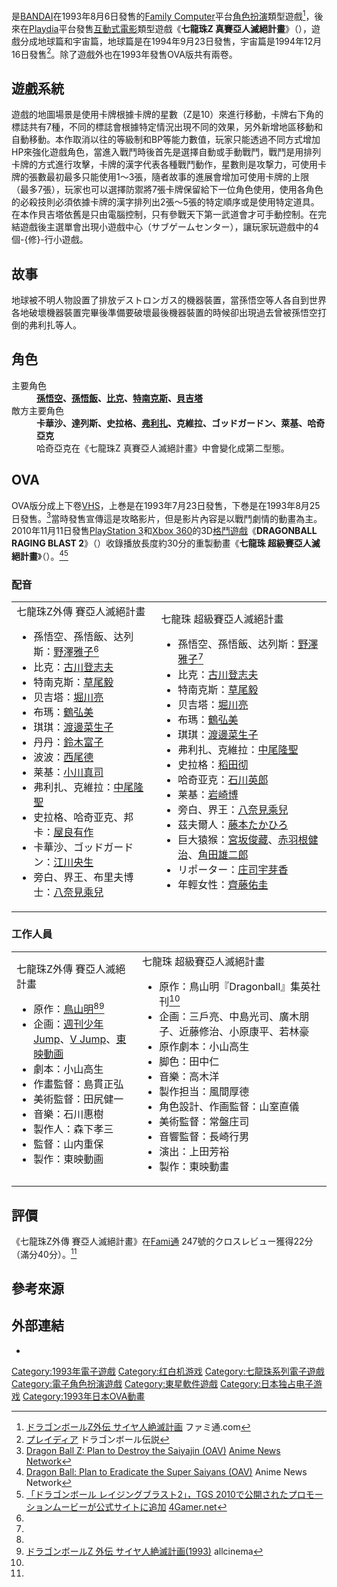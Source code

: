 {{noteTA|G1=DragonBall}}
{{Infobox animanga/Headerofja
|title= 七龍珠Z外傳 賽亞人滅絕計畫
|image= ドラゴンボールZ外伝 サイヤ人絶滅計画.jpg
|size= 280px
|caption= 遊戲封面圖
|japanese= ドラゴンボールZ外伝 サイヤ人絶滅計画
|english= 
|kana= ドラゴンボールゼットがいでん サイヤじんぜつめつけいかく
|romaji= Dragon Ball Z Gaiden: Saiyajin Zetsumetsu Keikaku
|genre= [[奇幻|奇幻]]
}}
{{Infobox animanga/name
|original= 
|official= 
|formal= 
|common= 七龍珠Z外傳 賽亞人滅絕計畫<br>七龍珠Z外傳 賽亞人絕滅計畫
}}
{{Infobox animanga/Game
|標題=
|類型=[[電子角色扮演遊戲|角色扮演]]
|使用平台=[[Family_Computer|Family Computer]]
|遊戲引擎=
|開發團隊=[[Tose|Tose]]
|代理商=[[BANDAI|BANDAI]]
|製作人=大久保やすのぶ
|監製=SHOJI TAJIMA<br>NORIYUKI SUGIMOTO
|腳本=小山高生
|程式=IWADAI、PORCOROSSO/IWACHU<br>OBOCCHI/IWASHO<br>P-SUKE/IWAPYON
|美術=MASAYUKI TAKAHASHI<br>DACKS-AKIKO、HASUKEY-SOBA<br>CHAUCHAU-SHIHO、SPITTSU-YAE
|音樂=U.MIYUKI、くまごろう、1CH<br>YOKOYANMA、AMAYAN SINCHAN
|遊戲人數=1
|發售日=1993年8月6日
|對象年齡=
|結局數=
}}
{{Infobox animanga/Game
|標題=七龍珠Z 真賽亞人滅絕計畫
|類型=[[互動式電影|互動式電影]]
|使用平台=[[Playdia|Playdia]]
|遊戲引擎=
|開發團隊=
|代理商=BANDAI
|製作人=
|監製=
|腳本=
|人物設定=
|音樂=
|遊戲人數=1
|發售日=1994年9月23日（地球篇）<br>1994年12月16日（宇宙篇）
|對象年齡=
|結局數=
}}
{{Infobox animanga/OVA
|ONA= 
|標題= 七龍珠Z外傳 賽亞人滅絕計畫
|原案= 
|原作= [[鳥山明|鳥山明]]
|總導演= 
|導演= 山内重保
|系列構成= 
|劇本= 小山高生
|人物原案= 
|人物設定= 
|機械設定= 
|音樂= 石川惠樹
|音樂製作= 
|動畫製作= [[東映動畫|東映動畫]]
|製作= 
|書籍= 
|出版商= 
|代理發行= 
|其他代理發行=
|網路= 
|發售日= 1993年7月23日－1993年8月25日
|開始= 
|結束= 
|話數= 
|其他= 
|版權= 
}}
{{Infobox animanga/OVA
|ONA= 
|標題= 七龍珠 超級賽亞人滅絕計畫
|原案= 
|原作= 鳥山明
|總導演= 
|導演= 
|系列構成= 
|劇本= 小山高生
|人物原案= 
|人物設定= 山室直儀
|機械設定= 
|音樂= 高木洋
|音樂製作= 
|動畫製作= 東映動畫
|製作= 
|書籍= 
|出版商= 
|代理發行= 
|其他代理發行=
|網路= 
|發售日= 2010年11月11日
|開始= 
|結束= 
|話數= 
|其他= 收錄在《七龍珠 RAGING BLAST 2》
|版權= 
}}
{{Infobox animanga/Footerofja}}
{{vgname|七龍珠Z外傳 賽亞人滅絕計畫|ja=ドラゴンボールZ外伝 サイヤ人絶滅計画}}是[[BANDAI|BANDAI]]在1993年8月6日發售的[[Family_Computer|Family Computer]]平台[[電子角色扮演遊戲|角色扮演]]類型遊戲<ref name="ファミ通.com">[http://www.famitsu.com/cominy/?m=pc&a=page_h_title&title_id=1111 ドラゴンボールZ外伝 サイヤ人絶滅計画] {{Wayback|url=http://www.famitsu.com/cominy/?m=pc&a=page_h_title&title_id=1111 |date=20160408114022 }}ファミ通.com{{ja}}</ref>，後來在[[Playdia|Playdia]]平台發售[[互動式電影|互動式電影]]類型遊戲《'''七龍珠Z 真賽亞人滅絕計畫'''》（{{lang|ja|ドラゴンボールZ 真サイヤ人絶滅計画}}），遊戲分成地球篇和宇宙篇，地球篇是在1994年9月23日發售，宇宙篇是1994年12月16日發售<ref>[http://www.dragonball7.info/game/cat12/ プレイディア] {{Wayback|url=http://www.dragonball7.info/game/cat12/ |date=20160301010346 }}ドラゴンボール伝説{{ja}}</ref>。除了遊戲外也在1993年發售OVA版共有兩卷。

==遊戲系統==
遊戲的地圖場景是使用卡牌根據卡牌的星數（Z是10）來進行移動，卡牌右下角的標誌共有7種，不同的標誌會根據特定情況出現不同的效果，另外新增地區移動和自動移動。本作取消以往的等級制和BP等能力數值，玩家只能透過不同方式增加HP來強化遊戲角色，當進入戰鬥時後首先是選擇自動或手動戰鬥，戰鬥是用排列卡牌的方式進行攻擊，卡牌的漢字代表各種戰鬥動作，星數則是攻撃力，可使用卡牌的張數最初最多只能使用1～3張，隨者故事的進展會增加可使用卡牌的上限（最多7張），玩家也可以選擇防禦將7張卡牌保留給下一位角色使用，使用各角色的必殺技則必須依據卡牌的漢字排列出2張～5張的特定順序或是使用特定道具。在本作貝吉塔依舊是只由電腦控制，只有參戰天下第一武道會才可手動控制。在完結遊戲後主選單會出現小遊戲中心（サブゲームセンター），讓玩家玩遊戲中的4個-{修}-行小遊戲。

==故事==
地球被不明人物設置了排放デストロンガス的機器裝置，當孫悟空等人各自到世界各地破壞機器裝置完畢後準備要破壞最後機器裝置的時候卻出現過去曾被孫悟空打倒的弗利扎等人。

==角色==
{{main|七龍珠角色列表}}

;主要角色
:'''[[孫悟空_(七龍珠)|孫悟空]]、[[孫悟飯|孫悟飯]]、[[短笛_(七龙珠)|比克]]、[[特南克斯|特南克斯]]、[[貝吉塔|貝吉塔]]'''
;敵方主要角色
:'''卡華沙、達列斯、史拉格、[[弗利沙|弗利扎]]、克維拉、ゴッドガードン、萊基、哈奇亞克'''
:哈奇亞克在《七龍珠Z 真賽亞人滅絕計畫》中會變化成第二型態。

==OVA==
OVA版分成上下卷[[VHS|VHS]]，上巻是在1993年7月23日發售，下巻是在1993年8月25日發售。<ref name="ANN1">[http://www.animenewsnetwork.com/encyclopedia/anime.php?id=2871 Dragon Ball Z: Plan to Destroy the Saiyajin (OAV)] {{Wayback|url=http://www.animenewsnetwork.com/encyclopedia/anime.php?id=2871 |date=20130925124430 }}[[Anime_News_Network|Anime News Network]]{{en}}</ref>當時發售宣傳這是攻略影片，但是影片內容是以戰鬥劇情的動畫為主。2010年11月11日發售[[PlayStation_3|PlayStation 3]]和[[Xbox_360|Xbox 360]]的3D[[格鬥遊戲|格鬥遊戲]]《'''DRAGONBALL RAGING BLAST 2'''》（{{lang|ja|ドラゴンボール レイジングブラスト2}}）收錄播放長度約30分的重製動畫《'''七龍珠 超級賽亞人滅絕計畫'''》（{{lang|ja|ドラゴンボール  超サイヤ人絶滅計画}}）。<ref name="ANN2">[http://www.animenewsnetwork.com/encyclopedia/anime.php?id=14969 Dragon Ball: Plan to Eradicate the Super Saiyans (OAV)] {{Wayback|url=http://www.animenewsnetwork.com/encyclopedia/anime.php?id=14969 |date=20140403002800 }}Anime News Network{{en}}</ref><ref>[http://www.4gamer.net/games/114/G011403/20100921061/ 「ドラゴンボール レイジングブラスト2」，TGS 2010で公開されたプロモーションムービーが公式サイトに追加] {{Wayback|url=http://www.4gamer.net/games/114/G011403/20100921061/ |date=20160409044729 }}[[4Gamer.net|4Gamer.net]]{{ja}}</ref>

===配音===
{|
|valign=top|
;七龍珠Z外傳 賽亞人滅絕計畫
*孫悟空、孫悟飯、达列斯：[[野澤雅子|野澤雅子]]<ref name="ANN1" />
*比克：[[古川登志夫|古川登志夫]]
*特南克斯：[[草尾毅|草尾毅]]
*贝吉塔：[[堀川亮|堀川亮]]
*布瑪：[[鶴弘美|鶴弘美]]
*琪琪：[[渡邊菜生子|渡邊菜生子]]
*丹丹：[[鈴木富子|鈴木富子]]
*波波：[[西尾德|西尾德]]
*莱基：[[小川真司|小川真司]]
*弗利扎、克維拉：[[中尾隆聖|中尾隆聖]]
*史拉格、哈奇亚克、邦卡：[[屋良有作|屋良有作]]
*卡華沙、ゴッドガードン：[[江川央生|江川央生]]
*旁白、界王、布里夫博士：[[八奈見乘兒|八奈見乘兒]]
|valign=top|
;七龍珠 超級賽亞人滅絕計畫
*孫悟空、孫悟飯、达列斯：[[野澤雅子|野澤雅子]]<ref name="ANN2" />
*比克：[[古川登志夫|古川登志夫]]
*特南克斯：[[草尾毅|草尾毅]]
*贝吉塔：[[堀川亮|堀川亮]]
*布瑪：[[鶴弘美|鶴弘美]]
*琪琪：[[渡邊菜生子|渡邊菜生子]]
*弗利扎、克維拉：[[中尾隆聖|中尾隆聖]]
*史拉格：[[稻田彻|稻田彻]]
*哈奇亚克：[[石川英郎|石川英郎]]
*莱基：[[岩崎博|岩崎博]]
*旁白、界王：[[八奈見乘兒|八奈見乘兒]]
*茲夫爾人：[[藤本たかひろ|藤本たかひろ]]
*巨大猿猴：[[宮坂俊藏|宮坂俊藏]]、[[赤羽根健治|赤羽根健治]]、[[角田雄二郎|角田雄二郎]]
*リポーター：[[庄司宇芽香|庄司宇芽香]]
*年輕女性：[[齊藤佑圭|齊藤佑圭]]
|}

===工作人員===
{|
|valign=top|
;七龍珠Z外傳 賽亞人滅絕計畫
*原作：[[鳥山明|鳥山明]]<ref name="ANN1" /><ref>[http://www.allcinema.net/prog/show_c.php?num_c=235802 ドラゴンボールZ 外伝 サイヤ人絶滅計画(1993)] {{Wayback|url=http://www.allcinema.net/prog/show_c.php?num_c=235802 |date=20160410065107 }}allcinema{{ja}}</ref>
*企画：[[週刊少年Jump|週刊少年Jump]]、[[V_Jump|V Jump]]、[[東映動画|東映動画]]
*劇本：小山高生
*作畫監督：島貫正弘
*美術監督：田尻健一
*音樂：石川惠樹
*製作人：森下孝三
*監督：山内重保
*製作：東映動画
|valign=top|
;七龍珠 超級賽亞人滅絕計畫
*原作：鳥山明『Dragonball』集英社刊<ref name="ANN2" />
*企画：三戶亮、中島光司、廣木朋子、近藤修治、小原康平、若林豪
*原作劇本：小山高生
*脚色：田中仁
*音樂：高木洋
*製作担当：風間厚德
*角色設計、作画監督：山室直儀
*美術監督：常盤庄司
*音響監督：長崎行男
*演出：上田芳裕
*製作：東映動畫
|}

==評價==
《七龍珠Z外傳 賽亞人滅絕計畫》在[[Fami通|Fami通]] 247號的クロスレビュー獲得22分（滿分40分）。<ref name="ファミ通.com" />

==參考來源==
{{reflist}}

==外部連結==
* {{imdb title|1286785}}

{{七龍珠}}
{{七龍珠遊戲系列}}

{{DEFAULTSORT:Dragon Ball Z Gaiden: Saiyajin Zetsumetsu Keikaku}}
[[Category:1993年電子遊戲|Category:1993年電子遊戲]]
[[Category:红白机游戏|Category:红白机游戏]]
[[Category:七龍珠系列電子遊戲|Category:七龍珠系列電子遊戲]]
[[Category:電子角色扮演遊戲|Category:電子角色扮演遊戲]]
[[Category:東星軟件遊戲|Category:東星軟件遊戲]]
[[Category:日本独占电子游戏|Category:日本独占电子游戏]]
[[Category:1993年日本OVA動畫|Category:1993年日本OVA動畫]]